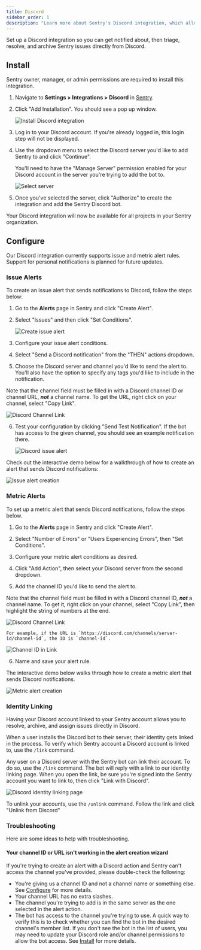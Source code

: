 ```yaml
---
title: Discord
sidebar_order: 1
description: "Learn more about Sentry's Discord integration, which allows you to manage Sentry issues in Discord."
---
```


Set up a Discord integration so you can get notified about, then triage, resolve, and archive Sentry issues directly from Discord.

## Install

<Note>

Sentry owner, manager, or admin permissions are required to install this integration.

</Note>

1. Navigate to **Settings > Integrations > Discord** in [Sentry](https://sentry.io).

2. Click "Add Installation". You should see a pop up window.

   ![Install Discord integration](./img/discord-integration-details.png)

3. Log in to your Discord account. If you're already logged in, this login step will not be displayed.

4. Use the dropdown menu to select the Discord server you'd like to add Sentry to and click "Continue".

   <Note>
     You'll need to have the "Manage Server" permission enabled for your Discord
     account in the server you're trying to add the bot to.
   </Note>

   ![Select server](./img/discord-server-select.png)

5. Once you've selected the server, click "Authorize" to create the integration and add the Sentry Discord bot.

Your Discord integration will now be available for all projects in your Sentry organization.

## Configure

Our Discord integration currently supports issue and metric alert rules. Support for personal notifications is planned for future updates.

### Issue Alerts

To create an issue alert that sends notifications to Discord, follow the steps below:

1. Go to the **Alerts** page in Sentry and click "Create Alert".

2. Select "Issues" and then click "Set Conditions".

   ![Create issue alert](./img/discord-add-issue-alert.png)

3. Configure your issue alert conditions.

4. Select "Send a Discord notification" from the "THEN" actions dropdown.

5. Choose the Discord server and channel you'd like to send the alert to. You'll also have the option to specify any tags you'd like to include in the notification.

Note that the channel field must be filled in with a Discord channel ID or channel URL, **_not_** a channel name. To get the URL, right click on your channel, select "Copy Link".

![Discord Channel Link](./img/discord-copy-channel-link.png)

6. Test your configuration by clicking "Send Test Notification". If the bot has access to the given channel, you should see an example notification there.

   ![Discord issue alert](./img/discord-issue-alert.png)

Check out the interactive demo below for a walkthrough of how to create an alert that sends Discord notifications:

![Issue alert creation](./img/discord-issue-alert-demo.gif)

### Metric Alerts

To set up a metric alert that sends Discord notifications, follow the steps below.

1. Go to the **Alerts** page in Sentry and click "Create Alert".

2. Select "Number of Errors" or "Users Experiencing Errors", then "Set Conditions".

3. Configure your metric alert conditions as desired.

4. Click "Add Action", then select your Discord server from the second dropdown.

5. Add the channel ID you'd like to send the alert to.

Note that the channel field must be filled in with a Discord channel ID, **_not_** a channel name. To get it, right click on your channel, select "Copy Link", then highlight the string of numbers at the end.

![Discord Channel Link](./img/discord-copy-channel-link.png)

    For example, if the URL is `https://discord.com/channels/server-id/channel-id`, the ID is `channel-id`.

![Channel ID in Link](./img/discord-link-channel-id.png)

6. Name and save your alert rule.

The interactive demo below walks through how to create a metric alert that sends Discord notifications.

![Metric alert creation](./img/discord-metric-alert-demo.gif)

### Identity Linking

Having your Discord account linked to your Sentry account allows you to resolve, archive, and assign issues directly in Discord.

When a user installs the Discord bot to their server, their identity gets linked in the process. To verify which Sentry account a Discord account is linked to, use the `/link` command.

Any user on a Discord server with the Sentry bot can link their account. To do so, use the `/link` command. The bot will reply with a link to our identity linking page. When you open the link, be sure you're signed into the Sentry account you want to link to, then click "Link with Discord".

![Discord identity linking page](./img/discord-identity-link-page.png)

To unlink your accounts, use the `/unlink` command. Follow the link and click "Unlink from Discord"

### Troubleshooting

Here are some ideas to help with troubleshooting.

#### Your channel ID or URL isn't working in the alert creation wizard

If you're trying to create an alert with a Discord action and Sentry can't access the channel you've provided, please double-check the following:

- You're giving us a channel ID and not a channel name or something else. See [Configure](#configure) for more details.
- Your channel URL has no extra slashes.
- The channel you're trying to add is in the same server as the one selected in the alert action.
- The bot has access to the channel you're trying to use. A quick way to verify this is to check whether you can find the bot in the desired channel's member list. If you don't see the bot in the list of users, you may need to update your Discord role and/or channel permissions to allow the bot access. See [Install](#install) for more details.
